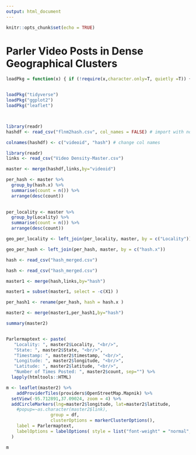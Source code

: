 ```yaml
---
output: html_document
---
```


```r
knitr::opts_chunk$set(echo = TRUE)
```

# Parler Video Posts in Dense Geographical Clusters

```r
loadPkg = function(x) { if (!require(x,character.only=T, quietly =T)) { install.packages(x,dep=T,repos="http://cran.us.r-project.org"); if(!require(x,character.only=T)) stop("Package not found") } }


loadPkg("tidyverse")
loadPkg("ggplot2")
loadPkg("leaflet")




```


```r
library(readr)
hashdf <- read_csv("flnm2hash.csv", col_names = FALSE) # import with no col names

colnames(hashdf) <- c("videoid", "hash") # change col names

```


```r
library(readr)
links <- read_csv("Video Density-Master.csv")
```

```r
master <- merge(hashdf,links,by="videoid")

```


```r
per_hash <- master %>% 
  group_by(hash.x) %>% 
  summarise(count = n()) %>% 
  arrange(desc(count))
  

per_locality <- master %>% 
  group_by(Locality) %>% 
  summarise(count = n()) %>% 
  arrange(desc(count))
```

```r
geo_per_locality <- left_join(per_locality, master, by = c("Locality"))

geo_per_hash <- left_join(per_hash, master, by = c("hash.x"))

hash <- read_csv("hash_merged.csv")


```


```r

hash <- read_csv("hash_merged.csv")

master1 <- merge(hash,links,by="hash")

master1 = subset(master1, select = -c(X1) )

per_hash1 <- rename(per_hash, hash = hash.x )

master2 <- merge(master1,per_hash1,by="hash")

summary(master2)



```

```r

Parlermaptext <- paste(
   "Locality: ", master2$Locality, "<br/>", 
   "State: ", master2$State, "<br/>",
   "Timestamp: ", master2$timestamp, "<br/>",
   "Longitude: ", master2$longitude, "<br/>",
   "Latitude: ", master2$latitude, "<br/>",
   "Number of Times Posted: ", master2$count, sep="") %>%
  lapply(htmltools::HTML)

```


```r
m <- leaflet(master2) %>%
    addProviderTiles(providers$OpenStreetMap.Mapnik) %>% 
  setView(-95.712891,37.09024, zoom = 4) %>% 
  addCircleMarkers(lng=master2$longitude, lat=master2$latitude, 
    #popup=~as.character(master2$link),
                 group = df,
                 clusterOptions = markerClusterOptions(),
    label = Parlermaptext,
    labelOptions = labelOptions( style = list("font-weight" = "normal", padding = "3px 8px"), textsize = "13px", direction = "auto")
  ) 

m
```


